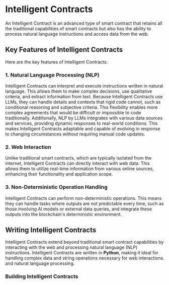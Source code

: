 
# Intelligent Contracts

An Intelligent Contract is an advanced type of smart contract that retains all the traditional capabilities of smart contracts but also has the ability to process natural language instructions and access data from the web.

## Key Features of Intelligent Contracts

Here are the key features of Intelligent Contracts:

### 1. **Natural Language Processing (NLP)**
Intelligent Contracts can interpret and execute instructions written in natural language. This allows them to make complex decisions, use qualitative criteria, and extract information from text. Because Intelligent Contracts use LLMs, they can handle details and contexts that rigid code cannot, such as conditional reasoning and subjective criteria. This flexibility enables more complex agreements that would be difficult or impossible to code traditionally. Additionally, NLP by LLMs integrates with various data sources and services, providing dynamic responses to real-world conditions. This makes Intelligent Contracts adaptable and capable of evolving in response to changing circumstances without requiring manual code updates.

### 2. **Web Interaction**
Unlike traditional smart contracts, which are typically isolated from the internet, Intelligent Contracts can directly interact with web data. This allows them to utilize real-time information from various online sources, enhancing their functionality and application scope.

### 3. **Non-Deterministic Operation Handling**
Intelligent Contracts can perform non-deterministic operations. This means they can handle tasks where outputs are not predictable every time, such as those involving AI models or external data queries, and integrate these outputs into the blockchain's deterministic environment.

## Writing Intelligent Contracts

Intelligent Contracts extend beyond traditional smart contract capabilities by interacting with the web and processing natural language (NLP) instructions. Intelligent Contracts are written in **Python**, making it ideal for handling complex data and string operations necessary for web interactions and natural language processing.

### Building Intelligent Contracts

<Cards>
  <Card title="📦 Your first contract" href="/getting-started/writing-intelligent-contracts/first-contract" />
  <Card title="🏛️ Your first Intelligent contract" href="/getting-started/writing-intelligent-contracts/first-intelligent-contract" />
  <Card title="⚖️ Equivalent Principle" href="/getting-started/writing-intelligent-contracts/equivalence-principle"/>
  <Card title="📝 Crafting Prompts" href="/getting-started/writing-intelligent-contracts/crafting-prompts" />
  <Card title="✍️ Learning by Example" href="/getting-started/writing-intelligent-contracts/learning-by-example" />
</Cards>
